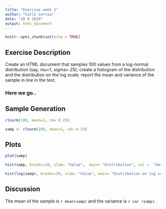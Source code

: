 ---
title: "Exercise week 1"
author: "Carlo Cervia"
date: "20 9 2019"
output: html_document
---

```{r setup, include=FALSE}
knitr::opts_chunk$set(echo = TRUE)
```


## Exercise Description

Create an HTML document that samples 100 values from a log-normal
distribution (say, mu=1, sigma=.25); create a histogram of the
distribution and the distribution on the log scale; report the mean and
variance of the sample in line in the text.

### Here we go..

## Sample Generation

```{r}
rlnorm(100, mean=1, sd= 0.25)

samp <- rlnorm(100, mean=1, sd= 0.25)
```


## Plots

```{r}
plot(samp)

hist(samp, breaks=20, xlab= "Value",  main= "Distribution", col =  "darkblue")

hist(log(samp), breaks=20, xlab= "Value", main= "Distribution on log scale" , col = "lightgreen")
```

## Discussion

The mean of the sample is `r mean(samp)` and the variance is `r var (samp)`.


